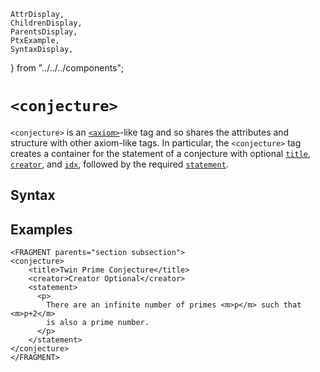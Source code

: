     AttrDisplay,
    ChildrenDisplay,
    ParentsDisplay,
    PtxExample,
    SyntaxDisplay,
} from "../../../components";

# `<conjecture>`

`<conjecture>` is an [`<axiom>`](./axiom)-like tag
and so shares the attributes and structure with other axiom-like tags.
In particular, the `<conjecture>` tag creates a container for the
statement of a conjecture with optional [`title`](./title),
[`creator`](./creator), and [`idx`](./idx), followed by the required
[`statement`](./statement).

## Syntax

<SyntaxDisplay name="conjecture" />

## Examples

```ptx-example
<FRAGMENT parents="section subsection">
<conjecture>
    <title>Twin Prime Conjecture</title>
    <creator>Creator Optional</creator>
    <statement>
      <p>
        There are an infinite number of primes <m>p</m> such that <m>p+2</m>
        is also a prime number.
      </p>
    </statement>
</conjecture>
</FRAGMENT>
```
    